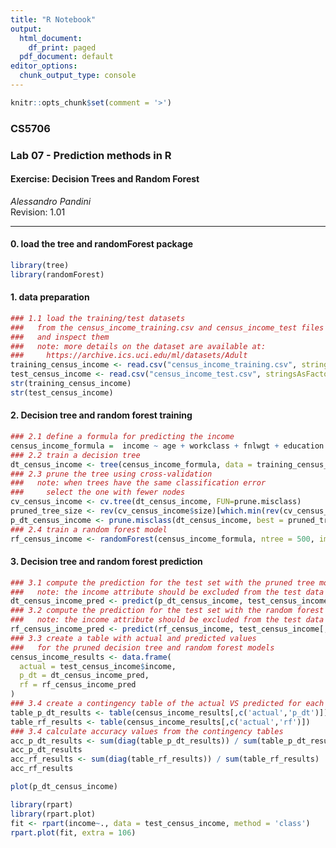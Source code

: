 ---
title: "R Notebook"
output:
  html_document:
    df_print: paged
  pdf_document: default
editor_options:
  chunk_output_type: console
---

```{r include=FALSE}
knitr::opts_chunk$set(comment = '>')
```

### CS5706
###  Lab 07 - Prediction methods in R
#### Exercise: Decision Trees and Random Forest
*Alessandro Pandini*  
Revision: 1.01

***

#### 0. load the tree and randomForest package
```{r}
library(tree)
library(randomForest)
```

#### 1. data preparation
```{r}
### 1.1 load the training/test datasets
###   from the census_income_training.csv and census_income_test files
###   and inspect them
###   note: more details on the dataset are available at:
###     https://archive.ics.uci.edu/ml/datasets/Adult
training_census_income <- read.csv("census_income_training.csv", stringsAsFactors = T)
test_census_income <- read.csv("census_income_test.csv", stringsAsFactors = T)
str(training_census_income)
str(test_census_income)
```

#### 2. Decision tree and random forest training
```{r}
### 2.1 define a formula for predicting the income
census_income_formula =  income ~ age + workclass + fnlwgt + education + education.num + marital.status + occupation + relationship + race + sex + capital.gain + capital.loss + hours.per.week
### 2.2 train a decision tree
dt_census_income <- tree(census_income_formula, data = training_census_income)
### 2.3 prune the tree using cross-validation
###   note: when trees have the same classification error
###     select the one with fewer nodes
cv_census_income <- cv.tree(dt_census_income, FUN=prune.misclass)
pruned_tree_size <- rev(cv_census_income$size)[which.min(rev(cv_census_income$dev))]
p_dt_census_income <- prune.misclass(dt_census_income, best = pruned_tree_size)
### 2.4 train a random forest model
rf_census_income <- randomForest(census_income_formula, ntree = 500, importance = T, data = training_census_income)
```

#### 3. Decision tree and random forest prediction
```{r}
### 3.1 compute the prediction for the test set with the pruned tree model
###   note: the income attribute should be excluded from the test data set
dt_census_income_pred <- predict(p_dt_census_income, test_census_income[,-14], type= "class")
### 3.2 compute the prediction for the test set with the random forest model
###   note: the income attribute should be excluded from the test data set
rf_census_income_pred <- predict(rf_census_income, test_census_income[,-14], type= "class")
### 3.3 create a table with actual and predicted values
###   for the pruned decision tree and random forest models
census_income_results <- data.frame(
  actual = test_census_income$income,
  p_dt = dt_census_income_pred,
  rf = rf_census_income_pred
)
### 3.4 create a contingency table of the actual VS predicted for each model
table_p_dt_results <- table(census_income_results[,c('actual','p_dt')])
table_rf_results <- table(census_income_results[,c('actual','rf')])
### 3.4 calculate accuracy values from the contingency tables
acc_p_dt_results <- sum(diag(table_p_dt_results)) / sum(table_p_dt_results)
acc_p_dt_results
acc_rf_results <- sum(diag(table_rf_results)) / sum(table_rf_results)
acc_rf_results
```


```{r}
plot(p_dt_census_income)
```

```{r}
library(rpart)
library(rpart.plot)
fit <- rpart(income~., data = test_census_income, method = 'class')
rpart.plot(fit, extra = 106)
```


